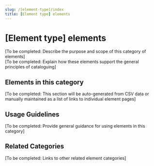 ```yaml
---
slug: /[element-type]/index
title: [Element type] elements
---
```

# [Element type] elements

<div className="guid">
[To be completed: Describe the purpose and scope of this category of elements]
</div>

<div className="guid">
[To be completed: Explain how these elements support the general principles of cataloguing]
</div>

## Elements in this category

[To be completed: This section will be auto-generated from CSV data or manually maintained as a list of links to individual element pages]

## Usage Guidelines

[To be completed: Provide general guidance for using elements in this category]

## Related Categories

[To be completed: Links to other related element categories]